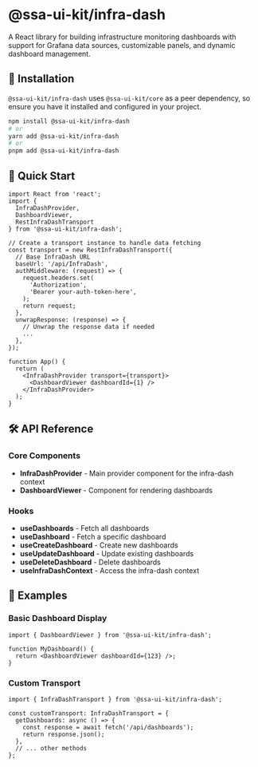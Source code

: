 
<Meta title="Getting started" />

# @ssa-ui-kit/infra-dash

A React library for building infrastructure monitoring dashboards with support for Grafana data sources, customizable panels, and dynamic dashboard management.

## 🚀 Installation

`@ssa-ui-kit/infra-dash` uses `@ssa-ui-kit/core` as a peer dependency, so ensure you have it installed and configured in your project.

```bash
npm install @ssa-ui-kit/infra-dash
# or
yarn add @ssa-ui-kit/infra-dash
# or
pnpm add @ssa-ui-kit/infra-dash
```

## 🏁 Quick Start

```tsx
import React from 'react';
import {
  InfraDashProvider,
  DashboardViewer,
  RestInfraDashTransport
} from '@ssa-ui-kit/infra-dash';

// Create a transport instance to handle data fetching
const transport = new RestInfraDashTransport({
  // Base InfraDash URL
  baseUrl: '/api/InfraDash',
  authMiddleware: (request) => {
    request.headers.set(
      'Authorization',
      'Bearer your-auth-token-here',
    );
    return request;
  },
  unwrapResponse: (response) => {
    // Unwrap the response data if needed
    ...
  },
});

function App() {
  return (
    <InfraDashProvider transport={transport}>
      <DashboardViewer dashboardId={1} />
    </InfraDashProvider>
  );
}
```

## 🛠️ API Reference

### Core Components

- **InfraDashProvider** - Main provider component for the infra-dash context
- **DashboardViewer** - Component for rendering dashboards

### Hooks

- **useDashboards** - Fetch all dashboards
- **useDashboard** - Fetch a specific dashboard
- **useCreateDashboard** - Create new dashboards
- **useUpdateDashboard** - Update existing dashboards
- **useDeleteDashboard** - Delete dashboards
- **useInfraDashContext** - Access the infra-dash context

## 🎯 Examples

### Basic Dashboard Display

```tsx
import { DashboardViewer } from '@ssa-ui-kit/infra-dash';

function MyDashboard() {
  return <DashboardViewer dashboardId={123} />;
}
```

### Custom Transport

```tsx
import { InfraDashTransport } from '@ssa-ui-kit/infra-dash';

const customTransport: InfraDashTransport = {
  getDashboards: async () => {
    const response = await fetch('/api/dashboards');
    return response.json();
  },
  // ... other methods
};
```
